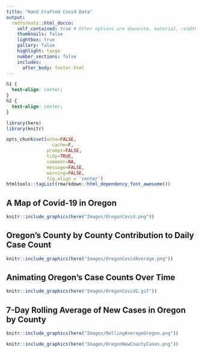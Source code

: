 ```yaml
---
title: "Hand Crafted Covid Data"
output: 
  rmdformats::html_docco: 
    self_contained: true # Other options are downcute, material, readthedown, html_clean, html_docco, lockdown, https://github.com/juba/rmdformats
    thumbnails: false
    lightbox: true
    gallery: false
    highlight: tango
    number_sections: false
    includes:
      after_body: footer.html
---
```


```css
h1 {
  text-align: center;
}
h2 {
  text-align: center;
}
```

```r
library(here)
library(knitr)

opts_chunk$set(echo=FALSE,
	             cache=F,
               prompt=FALSE,
               tidy=TRUE,
               comment=NA,
               message=FALSE,
               warning=FALSE,
               fig.align = 'center')
htmltools::tagList(rmarkdown::html_dependency_font_awesome())
```


## A Map of Covid-19 in Oregon

```r
knitr::include_graphics(here("Images/OregonCovid.png"))
```

## Oregon's County by County Contribution to Daily Case Count

```r
knitr::include_graphics(here("Images/OregonCovidAverage.png"))
```

## Animating Oregon's Case Counts Over Time

```r
knitr::include_graphics(here("Images/OregonCovid2.gif"))
```

## 7-Day Rolling Average of New Cases in Oregon by County

```r
knitr::include_graphics(here("Images/RollingAverageOregon.png"))
```


```r
knitr::include_graphics(here("Images/OregonNewCountyCases.png"))
```

